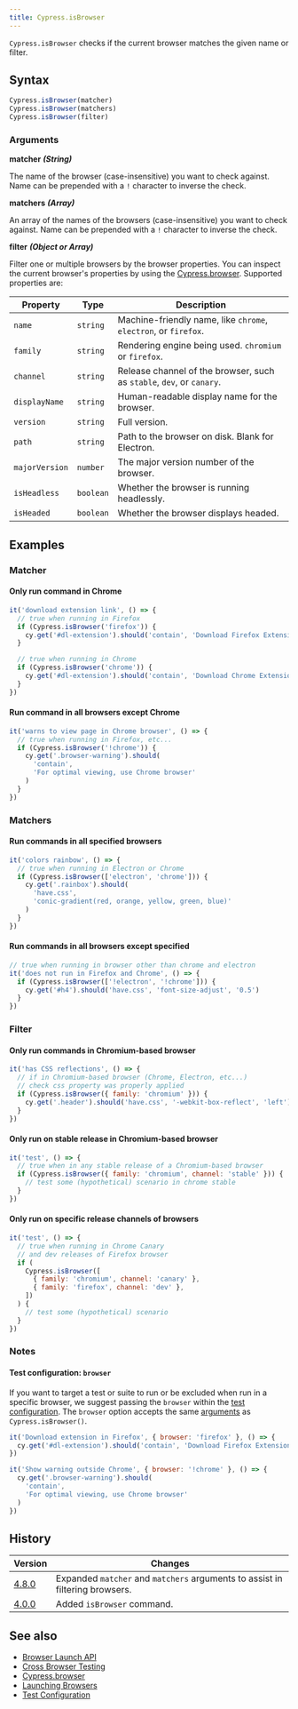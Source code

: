 ```yaml
---
title: Cypress.isBrowser
---
```


`Cypress.isBrowser` checks if the current browser matches the given name or
filter.

## Syntax

```javascript
Cypress.isBrowser(matcher)
Cypress.isBrowser(matchers)
Cypress.isBrowser(filter)
```

### Arguments

**<Icon name="angle-right" /> matcher** **_(String)_**

The name of the browser (case-insensitive) you want to check against. Name can
be prepended with a `!` character to inverse the check.

**<Icon name="angle-right" /> matchers** **_(Array)_**

An array of the names of the browsers (case-insensitive) you want to check
against. Name can be prepended with a `!` character to inverse the check.

**<Icon name="angle-right" /> filter** **_(Object or Array)_**

Filter one or multiple browsers by the browser properties. You can inspect the
current browser's properties by using the
[Cypress.browser](/api/cypress-api/browser). Supported properties are:

| Property       | Type      | Description                                                           |
| -------------- | --------- | --------------------------------------------------------------------- |
| `name`         | `string`  | Machine-friendly name, like `chrome`, `electron`, or `firefox`.       |
| `family`       | `string`  | Rendering engine being used. `chromium` or `firefox`.                 |
| `channel`      | `string`  | Release channel of the browser, such as `stable`, `dev`, or `canary`. |
| `displayName`  | `string`  | Human-readable display name for the browser.                          |
| `version`      | `string`  | Full version.                                                         |
| `path`         | `string`  | Path to the browser on disk. Blank for Electron.                      |
| `majorVersion` | `number`  | The major version number of the browser.                              |
| `isHeadless`   | `boolean` | Whether the browser is running headlessly.                            |
| `isHeaded`     | `boolean` | Whether the browser displays headed.                                  |

## Examples

### Matcher

#### Only run command in Chrome

```javascript
it('download extension link', () => {
  // true when running in Firefox
  if (Cypress.isBrowser('firefox')) {
    cy.get('#dl-extension').should('contain', 'Download Firefox Extension')
  }

  // true when running in Chrome
  if (Cypress.isBrowser('chrome')) {
    cy.get('#dl-extension').should('contain', 'Download Chrome Extension')
  }
})
```

#### Run command in all browsers except Chrome

```javascript
it('warns to view page in Chrome browser', () => {
  // true when running in Firefox, etc...
  if (Cypress.isBrowser('!chrome')) {
    cy.get('.browser-warning').should(
      'contain',
      'For optimal viewing, use Chrome browser'
    )
  }
})
```

### Matchers

#### Run commands in all specified browsers

```javascript
it('colors rainbow', () => {
  // true when running in Electron or Chrome
  if (Cypress.isBrowser(['electron', 'chrome'])) {
    cy.get('.rainbox').should(
      'have.css',
      'conic-gradient(red, orange, yellow, green, blue)'
    )
  }
})
```

#### Run commands in all browsers except specified

```javascript
// true when running in browser other than chrome and electron
it('does not run in Firefox and Chrome', () => {
  if (Cypress.isBrowser(['!electron', '!chrome'])) {
    cy.get('#h4').should('have.css', 'font-size-adjust', '0.5')
  }
})
```

### Filter

#### Only run commands in Chromium-based browser

```javascript
it('has CSS reflections', () => {
  // if in Chromium-based browser (Chrome, Electron, etc...)
  // check css property was properly applied
  if (Cypress.isBrowser({ family: 'chromium' })) {
    cy.get('.header').should('have.css', '-webkit-box-reflect', 'left')
  }
})
```

#### Only run on stable release in Chromium-based browser

```javascript
it('test', () => {
  // true when in any stable release of a Chromium-based browser
  if (Cypress.isBrowser({ family: 'chromium', channel: 'stable' })) {
    // test some (hypothetical) scenario in chrome stable
  }
})
```

#### Only run on specific release channels of browsers

```javascript
it('test', () => {
  // true when running in Chrome Canary
  // and dev releases of Firefox browser
  if (
    Cypress.isBrowser([
      { family: 'chromium', channel: 'canary' },
      { family: 'firefox', channel: 'dev' },
    ])
  ) {
    // test some (hypothetical) scenario
  }
})
```

### Notes

#### Test configuration: `browser`

If you want to target a test or suite to run or be excluded when run in a
specific browser, we suggest passing the `browser` within the
[test configuration](/guides/references/configuration#test-configuration). The
`browser` option accepts the same [arguments](#arguments) as
`Cypress.isBrowser()`.

```js
it('Download extension in Firefox', { browser: 'firefox' }, () => {
  cy.get('#dl-extension').should('contain', 'Download Firefox Extension')
})
```

```js
it('Show warning outside Chrome', { browser: '!chrome' }, () => {
  cy.get('.browser-warning').should(
    'contain',
    'For optimal viewing, use Chrome browser'
  )
})
```

## History

| Version                                     | Changes                                                                      |
| ------------------------------------------- | ---------------------------------------------------------------------------- |
| [4.8.0](/guides/references/changelog#4-8-0) | Expanded `matcher` and `matchers` arguments to assist in filtering browsers. |
| [4.0.0](/guides/references/changelog#4-0-0) | Added `isBrowser` command.                                                   |

## See also

- [Browser Launch API](/api/plugins/browser-launch-api)
- [Cross Browser Testing](/guides/guides/cross-browser-testing)
- [Cypress.browser](/api/cypress-api/browser)
- [Launching Browsers](/guides/guides/launching-browsers)
- [Test Configuration](/guides/references/configuration#test-configuration)
